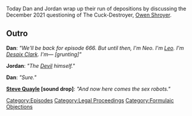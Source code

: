 {{DEFAULTSORT:
    #_EPISODE_0665:Formulaic Objections Part 6
}}{{Episode
    | title           = Formulaic Objections Part 6
    | caption         = [https://knowledgefight.libsyn.com/665-formulaic-objections-part-6 Listen to this episode on Libsyn]
    | episodeNumber   = 665
    | length          = 02:33:15
    | airDate         = April 1, 2022
    | episodeType     = [[:Category:Formulaic Objections|Formulaic Objections]]
    | previousEpisode = [[664: Formulaic Objections Part 5]]
    | nextEpisode     = [[666: March 31, 2022]]
}}

{{Stub}}

Today Dan and Jordan wrap up their run of depositions by discussing the December 2021 questioning of The Cuck-Destroyer, [[Owen Shroyer]].

==Outro==

'''Dan''': ''"We'll be back for episode 666. But until then, I'm Neo. I'm [[leo Zagami|Leo]]. I'm [[Desaix Clark]]. I'm— [grunting]"''

'''Jordan''': ''"The [[Satan|Devil]] himself."''

'''Dan''': ''"Sure."''

'''[[Steve Quayle]] [sound drop]''': ''"And now here comes the sex robots."''

[[Category:Episodes]]
[[Category:Legal Proceedings]]
[[Category:Formulaic Objections]]
